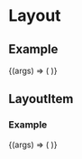 
<Meta title="Component/Layout" />

# Layout

## Example

<Canvas>
  <Story name="Example">
    {(args) => (
      <Layout {...args}>
        <LayoutItem />
      </Layout>
    )}
  </Story>
</Canvas>

## LayoutItem

### Example

<Canvas>
  <Story
    argTypes={{
      elevationLevel: argTypesControl.elevation,
      spacing: argTypesControl.size,
      stackLevel: argTypesControl.number,
      variant: argTypesControl.variant,
    }}
    name="LayoutItem"
  >
    {(args) => (
      <Layout>
        <LayoutItem {...args} />
      </Layout>
    )}
  </Story>
</Canvas>
